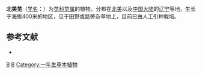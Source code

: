 {{Speciesbox 
| taxon = Amaranthus blitoides
| authority = S. Watson
| image = Amaranthus_blitoides_flowers_8601.JPG
}}
'''北美苋'''（[[学名|学名]]：{{lang|la|''Amaranthus blitoides''}}）为[[苋科|苋科]][[苋属|苋属]]的植物。分布在[[北美|北美]]以及[[中国大陆|中国大陆]]的[[辽宁|辽宁]]等地，生长于海拔400米的地区，见于田野或路旁杂草地上，目前已由人工引种栽培。

== 参考文献 ==
<div class="references-small">
* {{cite web| url =http://www.bioinfo.cn/db05/KmzwSpecies.php?action=view&id=42| title =北美苋| work =《中国高等植物数据库全库》| publisher =中国科学院微生物研究所| author =昆明植物研究所| accessdate =2009-02-20| deadurl =yes| archiveurl =https://web.archive.org/web/20160305025004/http://www.bioinfo.cn/db05/KmzwSpecies.php?action=view&id=42| archivedate =2016-03-05}}
</div>
{{Taxonbar|from=Q164132}}

{{DEFAULTSORT:Amaranthus blitoides}}
[[Category:苋属|B]]
[[Category:辽宁植物|B]]
[[Category:一年生草本植物|Category:一年生草本植物]]